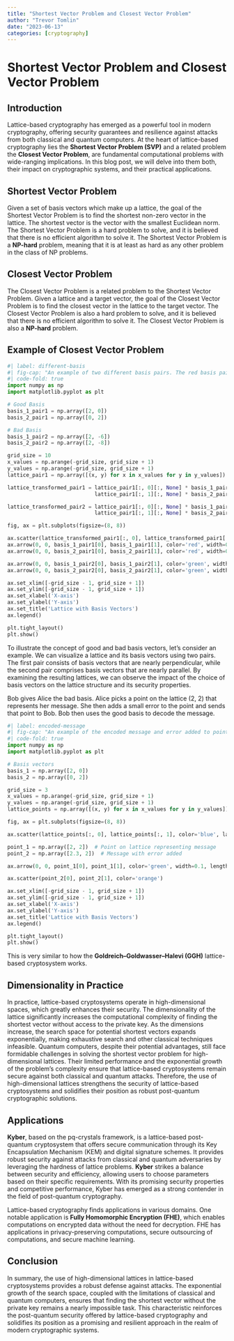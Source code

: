 ```yaml
---
title: "Shortest Vector Problem and Closest Vector Problem"
author: "Trevor Tomlin"
date: "2023-06-13"
categories: [cryptography]
---
```

# Shortest Vector Problem and Closest Vector Problem

## Introduction
Lattice-based cryptography has emerged as a powerful tool in modern cryptography, offering security guarantees and resilience against attacks from both classical and quantum computers. At the heart of lattice-based cryptography lies the **Shortest Vector Problem (SVP)** and a related problem the **Closest Vector Problem**, are fundamental computational problems with wide-ranging implications. In this blog post, we will delve into them both, their impact on cryptographic systems, and their practical applications.

## Shortest Vector Problem
Given a set of basis vectors which make up a lattice, the goal of the Shortest Vector Problem is to find the shortest non-zero vector in the lattice. The shortest vector is the vector with the smallest Euclidean norm. The Shortest Vector Problem is a hard problem to solve, and it is believed that there is no efficient algorithm to solve it. The Shortest Vector Problem is a **NP-hard** problem, meaning that it is at least as hard as any other problem in the class of NP problems.

## Closest Vector Problem
The Closest Vector Problem is a related problem to the Shortest Vector Problem. Given a lattice and a target vector, the goal of the Closest Vector Problem is to find the closest vector in the lattice to the target vector. The Closest Vector Problem is also a hard problem to solve, and it is believed that there is no efficient algorithm to solve it. The Closest Vector Problem is also a **NP-hard** problem.

## Example of Closest Vector Problem
```python
#| label: different-basis
#| fig-cap: "An example of two different basis pairs. The red basis pair is a good basis pair, while the green basis pair is a bad basis pair."
#| code-fold: true
import numpy as np
import matplotlib.pyplot as plt

# Good Basis
basis_1_pair1 = np.array([2, 0])
basis_2_pair1 = np.array([0, 2])

# Bad Basis
basis_1_pair2 = np.array([2, -6])
basis_2_pair2 = np.array([2, -8])

grid_size = 10
x_values = np.arange(-grid_size, grid_size + 1)
y_values = np.arange(-grid_size, grid_size + 1)
lattice_pair1 = np.array([(x, y) for x in x_values for y in y_values])

lattice_transformed_pair1 = lattice_pair1[:, 0][:, None] * basis_1_pair1 + \
                            lattice_pair1[:, 1][:, None] * basis_2_pair1

lattice_transformed_pair2 = lattice_pair1[:, 0][:, None] * basis_1_pair2 + \
                            lattice_pair1[:, 1][:, None] * basis_2_pair2

fig, ax = plt.subplots(figsize=(8, 8))

ax.scatter(lattice_transformed_pair1[:, 0], lattice_transformed_pair1[:, 1], color='blue', label='Lattice')
ax.arrow(0, 0, basis_1_pair1[0], basis_1_pair1[1], color='red', width=0.1, label='Good Basis', length_includes_head=True)
ax.arrow(0, 0, basis_2_pair1[0], basis_2_pair1[1], color='red', width=0.1, length_includes_head=True)

ax.arrow(0, 0, basis_1_pair2[0], basis_1_pair2[1], color='green', width=0.1, label='Bad Basis', length_includes_head=True)
ax.arrow(0, 0, basis_2_pair2[0], basis_2_pair2[1], color='green', width=0.1, length_includes_head=True)

ax.set_xlim([-grid_size - 1, grid_size + 1])
ax.set_ylim([-grid_size - 1, grid_size + 1])
ax.set_xlabel('X-axis')
ax.set_ylabel('Y-axis')
ax.set_title('Lattice with Basis Vectors')
ax.legend()

plt.tight_layout()
plt.show()
```
To illustrate the concept of good and bad basis vectors, let's consider an example. We can visualize a lattice and its basis vectors using two pairs. The first pair consists of basis vectors that are nearly perpendicular, while the second pair comprises basis vectors that are nearly parallel. By examining the resulting lattices, we can observe the impact of the choice of basis vectors on the lattice structure and its security properties.

Bob gives Alice the bad basis. Alice picks a point on the lattice (2, 2) that represents her message. She then adds a small error to the point and sends that point to Bob. Bob then uses the good basis to decode the message. 

```python
#| label: encoded-message
#| fig-cap: "An example of the encoded message and error added to point"
#| code-fold: true
import numpy as np
import matplotlib.pyplot as plt

# Basis vectors
basis_1 = np.array([2, 0])
basis_2 = np.array([0, 2])

grid_size = 3
x_values = np.arange(-grid_size, grid_size + 1)
y_values = np.arange(-grid_size, grid_size + 1)
lattice_points = np.array([(x, y) for x in x_values for y in y_values])

fig, ax = plt.subplots(figsize=(8, 8))

ax.scatter(lattice_points[:, 0], lattice_points[:, 1], color='blue', label='Lattice')

point_1 = np.array([2, 2])  # Point on lattice representing message
point_2 = np.array([2.3, 2])  # Message with error added

ax.arrow(0, 0, point_1[0], point_1[1], color='green', width=0.1, length_includes_head=True)

ax.scatter(point_2[0], point_2[1], color='orange')

ax.set_xlim([-grid_size - 1, grid_size + 1])
ax.set_ylim([-grid_size - 1, grid_size + 1])
ax.set_xlabel('X-axis')
ax.set_ylabel('Y-axis')
ax.set_title('Lattice with Basis Vectors')
ax.legend()

plt.tight_layout()
plt.show()
```

This is very similar to how the **Goldreich–Goldwasser–Halevi (GGH)** lattice-based cryptosystem works.

## Dimensionality in Practice
In practice, lattice-based cryptosystems operate in high-dimensional spaces, which greatly enhances their security. The dimensionality of the lattice significantly increases the computational complexity of finding the shortest vector without access to the private key. As the dimensions increase, the search space for potential shortest vectors expands exponentially, making exhaustive search and other classical techniques infeasible. Quantum computers, despite their potential advantages, still face formidable challenges in solving the shortest vector problem for high-dimensional lattices. Their limited performance and the exponential growth of the problem's complexity ensure that lattice-based cryptosystems remain secure against both classical and quantum attacks. Therefore, the use of high-dimensional lattices strengthens the security of lattice-based cryptosystems and solidifies their position as robust post-quantum cryptographic solutions.

## Applications

**Kyber**, based on the pq-crystals framework, is a lattice-based post-quantum cryptosystem that offers secure communication through its Key Encapsulation Mechanism (KEM) and digital signature schemes. It provides robust security against attacks from classical and quantum adversaries by leveraging the hardness of lattice problems. **Kyber** strikes a balance between security and efficiency, allowing users to choose parameters based on their specific requirements. With its promising security properties and competitive performance, Kyber has emerged as a strong contender in the field of post-quantum cryptography.

Lattice-based cryptography finds applications in various domains. One notable application is **Fully Homomorphic Encryption (FHE)**, which enables computations on encrypted data without the need for decryption. FHE has applications in privacy-preserving computations, secure outsourcing of computations, and secure machine learning.

## Conclusion 
In summary, the use of high-dimensional lattices in lattice-based cryptosystems provides a robust defense against attacks. The exponential growth of the search space, coupled with the limitations of classical and quantum computers, ensures that finding the shortest vector without the private key remains a nearly impossible task. This characteristic reinforces the post-quantum security offered by lattice-based cryptography and solidifies its position as a promising and resilient approach in the realm of modern cryptographic systems.